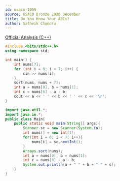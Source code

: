 ```yaml
---
id: usaco-1059
source: USACO Bronze 2020 December
title: Do You Know Your ABCs?
author: Sathvik Chundru
---
```


[Official Analysis (C++)](http://www.usaco.org/current/data/sol_prob1_bronze_dec20.html)

<LanguageSection>
<CPPSection>

```cpp
#include <bits/stdc++.h>
using namespace std;

int main() {
	int nums[7];
	for (int i = 0; i < 7; i++) {
		cin >> nums[i];
	}
	sort(nums, nums + 7);
	int a = nums[0], b = nums[1];
	int c = nums[6] - a - b;
	cout << a << ' ' << b << ' ' << c << '\n';
}
```
</CPPSection>
<JavaSection>

```java
import java.util.*;
import java.io.*;
public class Main{
	public static void main(String[] args){
		Scanner sc = new Scanner(System.in);
		int nums[] = new int[7];
		for(int i = 0; i < 7; i++){
			nums[i] = sc.nextInt();
		}
		Arrays.sort(nums);
		int a = nums[0], b = nums[1];
		int c = nums[6] - a - b;
		System.out.println(a + " " + b + " " + c);	
	} 
}
```
</JavaSection>
</LanguageSection>
